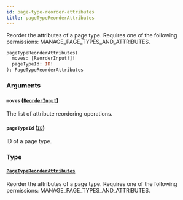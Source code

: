 ```yaml
---
id: page-type-reorder-attributes
title: pageTypeReorderAttributes
---
```


Reorder the attributes of a page type. Requires one of the following permissions: MANAGE_PAGE_TYPES_AND_ATTRIBUTES.

```graphql
pageTypeReorderAttributes(
  moves: [ReorderInput!]!
  pageTypeId: ID!
): PageTypeReorderAttributes
```

### Arguments

#### `moves` ([`ReorderInput`](../../../developer/api-reference/inputs/reorder-input))

The list of attribute reordering operations.

#### `pageTypeId` ([`ID`](../../../developer/api-reference/scalars/id))

ID of a page type.

### Type

#### [`PageTypeReorderAttributes`](../../../developer/api-reference/objects/page-type-reorder-attributes)

Reorder the attributes of a page type. Requires one of the following permissions: MANAGE_PAGE_TYPES_AND_ATTRIBUTES.
